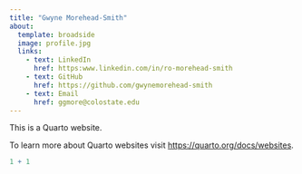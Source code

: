 ```yaml
---
title: "Gwyne Morehead-Smith"
about:
  template: broadside
  image: profile.jpg
  links:
    - text: LinkedIn
      href: https:www.linkedin.com/in/ro-morehead-smith
    - text: GitHub
      href: https://github.com/gwynemorehead-smith
    - text: Email
      href: ggmore@colostate.edu
---
```


This is a Quarto website.

To learn more about Quarto websites visit <https://quarto.org/docs/websites>.

```r
1 + 1
```
